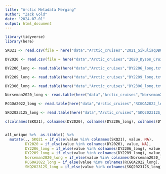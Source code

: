 ```yaml
---
title: "Arctic Metadata Merging"
author: "Zack Gold"
date: "2024-07-01"
output: html_document
---
```


```r
library(tidyverse)
library(here)


```


```r

SKQ21 <- read.csv(file = here("data","Arctic_cruises","2021_SikuliaqDBO_CruiseData","SKQ21_sample_data_20240627.csv"), header=T)

DY2020 <- read.csv(file = here("data","Arctic_cruises","2020_Dyson_CruiseData","DY2012_sample_data_20240621.csv"), header=T)

DY2206_long <- read.table(here("data","Arctic_cruises","DY2206_long.txt"),sep="\t", header=T) 

DY2209_long <- read.table(here("data","Arctic_cruises","DY2209_long.txt"),sep="\t", header=T) 

DY2306_long <- read.table(here("data","Arctic_cruises","DY2306_long.txt"),sep="\t", header=T) 

Norseman2020_long <- read.table(here("data","Arctic_cruises","Norseman2020_long.txt"),sep="\t", header=T,check.names = F) 

RCGOA2022_long <- read.table(here("data","Arctic_cruises","RCGOA2022_long.txt"),sep="\t", header=T) 

SKQ202312S_long <- read.table(here("data","Arctic_cruises","SKQ202312S_long.txt"),sep="\t", header=T) 

```


```r

c(colnames(SKQ21), colnames(DY2020), colnames(DY2206_long), colnames(DY2209_long), colnames(Norseman2020_long), colnames(RCGOA2022_long), colnames(SKQ202312S_long)) %>% unique() -> all_unique


all_unique %>%  as.tibble() %>% 
  mutate(., SKQ21 = if_else(value %in% colnames(SKQ21), value, NA),
         DY2020 = if_else(value %in% colnames(DY2020), value, NA),
         DY2206_long = if_else(value %in% colnames(DY2206_long), value, NA),
         DY2209_long = if_else(value %in% colnames(DY2209_long), value, NA),
         Norseman2020_long = if_else(value %in% colnames(Norseman2020_long), value, NA),
         RCGOA2022_long = if_else(value %in% colnames(RCGOA2022_long), value, NA),
         SKQ202312S_long = if_else(value %in% colnames(SKQ202312S_long), value, NA) )

```